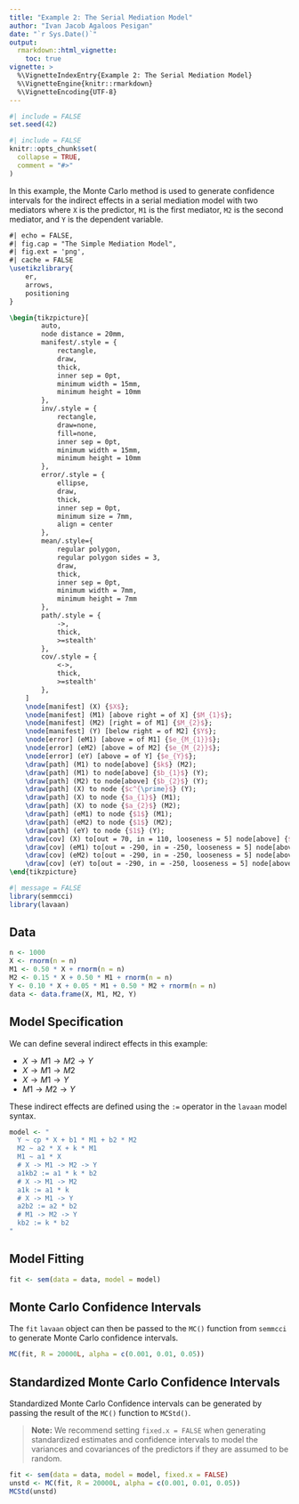 ```yaml
---
title: "Example 2: The Serial Mediation Model"
author: "Ivan Jacob Agaloos Pesigan"
date: "`r Sys.Date()`"
output:
  rmarkdown::html_vignette:
    toc: true
vignette: >
  %\VignetteIndexEntry{Example 2: The Serial Mediation Model}
  %\VignetteEngine{knitr::rmarkdown}
  %\VignetteEncoding{UTF-8}
---
```


```r
#| include = FALSE
set.seed(42)
```

```r
#| include = FALSE
knitr::opts_chunk$set(
  collapse = TRUE,
  comment = "#>"
)
```

In this example, the Monte Carlo method is used to generate confidence intervals
for the indirect effects in a serial mediation model with two mediators
where `X` is the predictor, `M1` is the first mediator, `M2` is the second mediator,
and `Y` is the dependent variable.

```tikz
#| echo = FALSE, 
#| fig.cap = "The Simple Mediation Model", 
#| fig.ext = 'png', 
#| cache = FALSE
\usetikzlibrary{
	er,
	arrows,
	positioning
}

\begin{tikzpicture}[
		auto,
		node distance = 20mm,
		manifest/.style = {
			rectangle,
			draw,
			thick,
			inner sep = 0pt,
			minimum width = 15mm,
			minimum height = 10mm
		},
		inv/.style = {
			rectangle,
			draw=none,
			fill=none,
			inner sep = 0pt,
			minimum width = 15mm,
			minimum height = 10mm
		},
		error/.style = {
			ellipse,
			draw,
			thick,
			inner sep = 0pt,
			minimum size = 7mm,
			align = center
		},
		mean/.style={
			regular polygon,
			regular polygon sides = 3,
			draw,
			thick,
			inner sep = 0pt,
			minimum width = 7mm,
			minimum height = 7mm
		},
		path/.style = {
			->,
			thick,
			>=stealth'
		},
		cov/.style = {
			<->,
			thick,
			>=stealth'
		},
	]
	\node[manifest] (X) {$X$};
	\node[manifest] (M1) [above right = of X] {$M_{1}$};
	\node[manifest] (M2) [right = of M1] {$M_{2}$};
	\node[manifest] (Y) [below right = of M2] {$Y$};
	\node[error] (eM1) [above = of M1] {$e_{M_{1}}$};
	\node[error] (eM2) [above = of M2] {$e_{M_{2}}$};
	\node[error] (eY) [above = of Y] {$e_{Y}$};
	\draw[path] (M1) to node[above] {$k$} (M2);
	\draw[path] (M1) to node[above] {$b_{1}$} (Y);
	\draw[path] (M2) to node[above] {$b_{2}$} (Y);
	\draw[path] (X) to node {$c^{\prime}$} (Y);
	\draw[path] (X) to node {$a_{1}$} (M1);
	\draw[path] (X) to node {$a_{2}$} (M2);
	\draw[path] (eM1) to node {$1$} (M1);
	\draw[path] (eM2) to node {$1$} (M2);
	\draw[path] (eY) to node {$1$} (Y);
	\draw[cov] (X) to[out = 70, in = 110, looseness = 5] node[above] {$s_{X}^{2}$} (X);
	\draw[cov] (eM1) to[out = -290, in = -250, looseness = 5] node[above] {$s^{2}_{e_{M_{1}}}$} (eM1);
	\draw[cov] (eM2) to[out = -290, in = -250, looseness = 5] node[above] {$s^{2}_{e_{M_{2}}}$} (eM2);
	\draw[cov] (eY) to[out = -290, in = -250, looseness = 5] node[above] {$s^{2}_{e_{Y}}$} (eY);
\end{tikzpicture}
```

```r
#| message = FALSE
library(semmcci)
library(lavaan)
```

## Data

```r
n <- 1000
X <- rnorm(n = n)
M1 <- 0.50 * X + rnorm(n = n)
M2 <- 0.15 * X + 0.50 * M1 + rnorm(n = n)
Y <- 0.10 * X + 0.05 * M1 + 0.50 * M2 + rnorm(n = n)
data <- data.frame(X, M1, M2, Y)
```

## Model Specification

We can define several indirect effects in this example:

  - $X \rightarrow M1 \rightarrow M2 \rightarrow Y$
  - $X \rightarrow M1 \rightarrow M2$
  - $X \rightarrow M1 \rightarrow Y$
  - $M1 \rightarrow M2 \rightarrow Y$

These indirect effects are defined using the `:=` operator
in the `lavaan` model syntax.

```r
model <- "
  Y ~ cp * X + b1 * M1 + b2 * M2
  M2 ~ a2 * X + k * M1
  M1 ~ a1 * X
  # X -> M1 -> M2 -> Y
  a1kb2 := a1 * k * b2
  # X -> M1 -> M2
  a1k := a1 * k
  # X -> M1 -> Y
  a2b2 := a2 * b2
  # M1 -> M2 -> Y
  kb2 := k * b2
"
```

## Model Fitting

```r
fit <- sem(data = data, model = model)
```

## Monte Carlo Confidence Intervals

The `fit` `lavaan` object can then be passed to the `MC()` function from `semmcci`
to generate Monte Carlo confidence intervals.

```r
MC(fit, R = 20000L, alpha = c(0.001, 0.01, 0.05))
```

## Standardized Monte Carlo Confidence Intervals

Standardized Monte Carlo Confidence intervals can be generated by passing the result of the `MC()` function to `MCStd()`.

> **Note:** We recommend setting `fixed.x = FALSE` when generating standardized estimates and confidence intervals to model the variances and covariances of the predictors if they are assumed to be random.

```r
fit <- sem(data = data, model = model, fixed.x = FALSE)
unstd <- MC(fit, R = 20000L, alpha = c(0.001, 0.01, 0.05))
MCStd(unstd)
```
